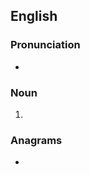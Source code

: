 ==English==

===Pronunciation===
* {{IPA|/ˈɡwɑː.niːnz/|lang=en}}

===Noun===
{{head|en|noun plural form}}

# {{plural of|guanine|lang=en}}

===Anagrams===
* {{anagrams|en|Guineans|sanguine|uneasing}}